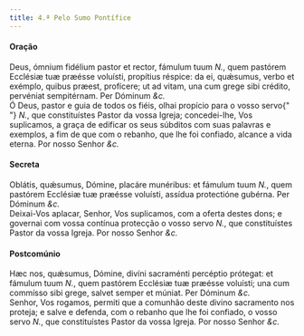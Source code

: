 ```yaml
---
title: 4.ª Pelo Sumo Pontífice
---
```


<h4 class="text-center">Oração</h4>
<div class="container-fluid">
  <div class="row">
    <div class="col-6 dropcaps text-justify">
      Deus, ómnium fidélium pastor et rector, fámulum tuum <em>N.</em>, quem
      pastórem Ecclésiæ tuæ præésse voluísti, propítius réspice: da ei,
      quǽsumus, verbo et exémplo, quibus præest, profícere; ut ad vitam, una cum
      grege sibi crédito, pervéniat sempitérnam. Per Dóminum <em>&c.</em>
    </div>
    <div class="col-6 dropcaps text-justify">
      Ó Deus, pastor e guia de todos os fiéis, olhai propício para o vosso servo{" "}
      <em>N.</em>, que constituístes Pastor da vossa Igreja; concedei-lhe, Vos
      suplicamos, a graça de edificar os seus súbditos com suas palavras e
      exemplos, a fim de que com o rebanho, que lhe foi confiado, alcance a vida
      eterna. Por nosso Senhor <em>&c.</em>
    </div>
  </div>
</div>

<h4 class="text-center">Secreta</h4>
<div class="container-fluid">
  <div class="row">
    <div class="col-6 dropcaps text-justify">
      Oblátis, quǽsumus, Dómine, placáre munéribus: et fámulum tuum <em>N.</em>,
      quem pastórem Ecclésiæ tuæ præésse voluísti, assídua protectióne gubérna.
      Per Dóminum <em>&c.</em>
    </div>
    <div class="col-6 dropcaps text-justify">
      Deixai-Vos aplacar, Senhor, Vos suplicamos, com a oferta destes dons; e
      governai com vossa contínua protecção o vosso servo <em>N.</em>, que
      constituístes Pastor da vossa Igreja. Por nosso Senhor <em>&c.</em>
    </div>
  </div>
</div>

<h4 class="text-center">Postcomúnio</h4>
<div class="container-fluid">
  <div class="row">
    <div class="col-6 dropcaps text-justify">
      Hæc nos, quǽsumus, Dómine, divíni sacraménti percéptio prótegat: et
      fámulum tuum <em>N.</em>, quem pastórem Ecclésiæ tuæ præésse voluísti; una
      cum commísso sibi grege, salvet semper et múniat. Per Dóminum <em>&c.</em>
    </div>
    <div class="col-6 dropcaps text-justify">
      Senhor, Vos rogamos, permiti que a comunhão deste divino sacramento nos
      proteja; e salve e defenda, com o rebanho que lhe foi confiado, o vosso
      servo <em>N.</em>, que constituístes Pastor da vossa Igreja. Por nosso
      Senhor <em>&c.</em>
    </div>
  </div>
</div>
